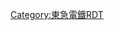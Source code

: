 {{Routemap|inline=<includeonly>yes</includeonly>|collapse=yes|title=目黑線|title-bg=#009cd2|title-color=white|map=
\KHSTa~~ ~~[[浦和美園站|浦和美園]]
\LSTR~~ ~~[[埼玉高速鐵道線]]
\HST~~ ~~[[赤羽岩淵站|赤羽岩淵]]
KHSTa\STR~~ ~~[[西高島平站|西高島平]]
LSTR2\LSTR3!~POINTERg@fq~~ ~~[[都營地下鐵|都營]][[三田線 (都營地下鐵)|三田線]]
LSTR+1\LSTR+4!~POINTERg@fq~~ ~~[[東京地下鐵]][[南北線 (東京地下鐵)|南北線]]
HST\HST~~ ~~[[春日站 (東京都)|春日]]
BS2l\BS2r~~ ~~[[後樂園站|後樂園]]
HST~~ ~~[[白金高輪站|白金高輪]]
LSTR
STRq\tKRZ\STR+r~~ ~~[[山手線]]等<ref group="路線圖" name="Saikyo">山手線、[[埼京線]]、[[湘南新宿線]]</ref>
\HUBrg\tSTR!~HUBtf\BHF!~HUBq\uexKBHFaq!~HUBeq~~ ~~''[[東京都電車|都電]]''
exKBHFa!~HUBe\tBHF!~HUBe\STR~~0.0~~MG01 '''[[目黑站|目黑]]'''
exSTR2\tSTRe!~exSTRc3\STRl~~ ~~山手線等<ref group="路線圖" name="Saikyo"/>
exSTRc1\eABZg+4\
hKRZWae~~ ~~[[目黑川]]
BHF~~1.0~~MG02 '''[[不動前站|不動前]]'''
exSTRc2\eABZg3\
exSTR+1\exSTRc4!~tSTRa\
exBHF\tBHF\~~1.9~~MG03 '''[[武藏小山站|武藏小山]]'''
exBHF\tBHF\~~2.6~~MG04 '''[[西小山站|西小山]]'''
exSTR\tSTRe\
exSTR\tSTRa\
exBHF\tBHF\~~3.3~~MG05 '''[[洗足站|洗足]]'''
exSTRc2\exSTR3\tSTRe\\
exSTR+1\exSTRc4\TUNNEL2\\
exSTR\exSTR+l\exSTRq!~STR2\exSTRq!~STRc3\exSTRq
exSTR\exSTR\tSTR+l!~STRc1\tSTRq!~STR+4\tSTReq~~ ~~[[大井町線]]
exSTR\exSTR\tSTR\tSTRa\
exBHF!~HUBaq\exBHF!~HUBeq\tXBHF-L!~HUBaq\tXBHF-R!~HUBeq\~~4.3~~MG06 '''[[大岡山站|大岡山]]'''
exSTR\exSTR\tSTRe\tSTRe\
exKRWgl\exKRWg+r\KRWgl\KRWg+r\
exSTRl\exKRZo!~STRc2\exSTR+r!~STR3+c2\STR3\
xABZg+1\STRc4!~xABZg+1\STRc4
HST\STR\~~ ~~[[綠丘站 (東京都)|綠丘]]
STRr\STR\~~ ~~元住吉檢車區
KRW+l\KRWgr\~~ ~~ {{link-ja|奧澤檢車區|奥沢検車区|奧澤車庫}}
KDSTe\BHF\~~5.5~~MG07 '''[[奧澤站|奧澤]]'''
exSTRc2\exSTR3!~tSTR2a\tSTRc3~~ ~~↑目黑線
tSTRaq\tSTRq!~exSTR+1\tSTR+r!~exSTRc4\tSTR+4\~~ ~~[[東橫線]]
exSTR+r\exSTR\tSTR\tSTR\
exBHF!~HUBaq\exBHF!~HUBeq\tXBHF-L\tXBHF-R\~~6.5~~MG08 '''[[田園調布站|田園調布]]'''
exSTR\exSTR\tKRWgl+l\tKRWgr+r\
exSTR2\exSTR2+c3\tSTR3!~tSTRc2!~exSTRc3\tABZg3\
exSTRc1\exSTR+4!~eSTR+1u\exSTR+4!~tSTR+1e\tSTRc4!~tSTRe\
STR\STR\tSTRa
XBHF-L!~HUBaq\XBHF-R!~HUBq\tBHF!~HUBeq~~7.3~~MG09 '''[[多摩川站|多摩川]]'''
STR\STR\tSTRe
STR\eABZgl\xABZql~~ ~~[[東急多摩川線]]
STR\STR\~~ ~~[[東京都]]
hKRZWae+GRZq\hKRZWae+GRZq\~~ ~~{{link-ja|多摩川橋樑 (東急東橫線)|多摩川橋梁 (東急東横線)|多摩川橋樑}}
STR\STR\~~ ~~[[神奈川縣]]
XBHF-L\XBHF-R\~~8.6~~MG10 '''[[新丸子站|新丸子]]'''
\STR\STR\\vSTR+l-~~ ~~[[東海道新幹線]]
\STR\STR\\vSTR-STR+l~~ ~~[[橫須賀線]]<ref group="路線圖" name="Yokosuka">橫須賀線、湘南新宿線</ref>
BHFq!~HUBa\KRZo\KRZo\STRq\vKRZo~~ ~~[[南武線]]
HUBlf\XBHF-L!~HUBq\XBHF-R!~HUBq\HUBq\vSTR-BHF!~HUBeq~~9.1~~MG11 '''[[武藏小杉站|武藏小杉]]'''
tSTRq\KRZt\KRZt\tSHI4rq\vSTR-STRl~~ ~~橫須賀線<ref group="路線圖" name="Yokosuka"/>
\KRWgl\KRWg+r\tSHI4+lq\tSTRq!~vSTR-~~ ~~[[武藏野線]]（貨物線）
STR+l\KRZo\ABZgr\\~~ ~~{{link-ja|元住吉檢車區|元住吉検車区}}
DST\XBHF-L\XBHF-R\\~~10.4~~MG12 '''[[元住吉站|元住吉]]'''
KRWl\KRWg+r\STR\\
hKRZWae\hKRZWae\~~ ~~{{link-ja|矢上川|矢上川}}
KRWgl\KRWg+r\
tSTRa\tSTRa\
tKBHFeq!~HUBaq\tXBHF-L!~HUBq\tXBHF-R!~HUBeq\\~~11.9~~MG13 '''[[日吉站 (神奈川縣)|日吉]]'''
tSTRe\tSTRe\~~ ~~←[[橫濱市營地下鐵]]
KRWgl+l\xABZgr+xr\~~ ~~ [[橫濱市營地下鐵綠線|綠線]]
STR\exSTR\~~ ~~東橫線／[[東急新橫濱線]]（[[相鐵·東急直通線]]）
|bottom={{navbar|東急電鐵RDT/目黑線}}
}}<noinclude>{{rdt intro|[[目黑線|東急電鐵目黑線]]}}
<references group="路線圖"/>

[[Category:東急電鐵RDT]]
[[Category:目黑線| ]]

</noinclude>